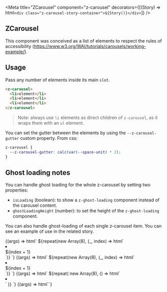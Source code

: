 

<Meta
  title="ZCarousel"
  component="z-carousel"
  decorators={[(Story) => html`<div class="z-carousel-story-container">${Story()}</div>`]}
/>

## ZCarousel

This component was conceived as a list of elements to respect the rules of accessibility (https://www.w3.org/WAI/tutorials/carousels/working-example/).

## Usage

Pass any number of elements inside its main `slot`.

```html
<z-carousel>
  <li>element</li>
  <li>element</li>
  <li>element</li>
</z-carousel>
```

> Note: always use `li` elements as direct children of `z-carousel`, as it wraps them with an `ul` element.

You can set the gutter between the elements by using the `--z-carousel-gutter` custom property.
From css:

```css
z-carousel {
  --z-carousel-gutter: calc(var(--space-unit) * 2);
}
```

## Ghost loading notes

You can handle ghost loading for the whole z-carousel by setting two properties:

- `isLoading` (boolean): to show a `z-ghost-loading` component instead of the carousel content.
- `ghostLoadingHeight` (number): to set the height of the `z-ghost-loading` component.

You can also handle ghost-loading of each single z-carousel item.
You can see an example of use in the related story.

<Canvas>
  <Story
    name="Slideshow with arrows over"
    args={{
      "label": "",
      "--z-carousel-gutter": "var(--space-unit)",
      "infinite": false,
    }}
  >
    {(args) => html`<z-carousel
      label=${args.label}
      .arrowsPosition=${CarouselArrowsPosition.OVER}
      .infinite=${args.infinite}
      style="--z-carousel-gutter: ${args["--z-carousel-gutter"]}"
    >
      ${repeat(new Array(8), (_, index) => html`<li><div class="carousel-box">${index + 1}</div></li>`)}
    </z-carousel>`}
  </Story>
</Canvas>

<Canvas>
  <Story
    name="Single mode"
    parameters={{
      layout: "centered",
    }}
    argTypes={{
      arrowsPosition: {
        control: {
          type: "inline-radio",
        },
        options: Object.values(CarouselArrowsPosition),
      },
      progressMode: {
        control: {
          type: "inline-radio",
        },
        options: Object.values(CarouselProgressMode),
      },
    }}
    args={{
      label: "Carousel title",
      progressMode: CarouselProgressMode.DOTS,
      arrowsPosition: CarouselArrowsPosition.BOTTOM,
      infinite: false,
    }}
  >
    {(args) => html`<z-carousel
      label=${args.label}
      .single=${true}
      .progressMode=${args.progressMode}
      .arrowsPosition=${args.arrowsPosition}
      .infinite=${args.infinite}
    >
      ${repeat(new Array(8), (_, index) => html`<li><div class="carousel-box">${index + 1}</div></li>`)}
    </z-carousel>`}
  </Story>
</Canvas>

<Canvas>
  <Story
    name="Loading items"
    args={{
      "label": "Carousel title",
      "--z-carousel-gutter": "8px",
    }}
    parameters={{
      controls: {exclude: ["infinite"]},
    }}
  >
    {(args) => html`<z-carousel
      label=${args.label}
      .infinite=${args.infinite}
      style="--z-carousel-gutter: ${args["--z-carousel-gutter"]}"
    >
      ${repeat(
        new Array(8),
        () => html`<li>
          <div class="carousel-box-loading">
            <z-ghost-loading></z-ghost-loading>
          </div>
        </li>`
      )}
    </z-carousel>`}
  </Story>
</Canvas>

<Canvas>
  <Story
    name="Ghost loading"
    args={{
      label: "Carousel title",
      ghostLoadingHeight: 265,
    }}
    parameters={{
      controls: {exclude: ["infinite"]},
    }}
  >
    {(args) => html`<z-carousel
      label=${args.label}
      .isLoading=${true}
      .ghostLoadingHeight=${args.ghostLoadingHeight}
    ></z-carousel>`}
  </Story>
</Canvas>

<ArgsTable of="z-carousel" />
